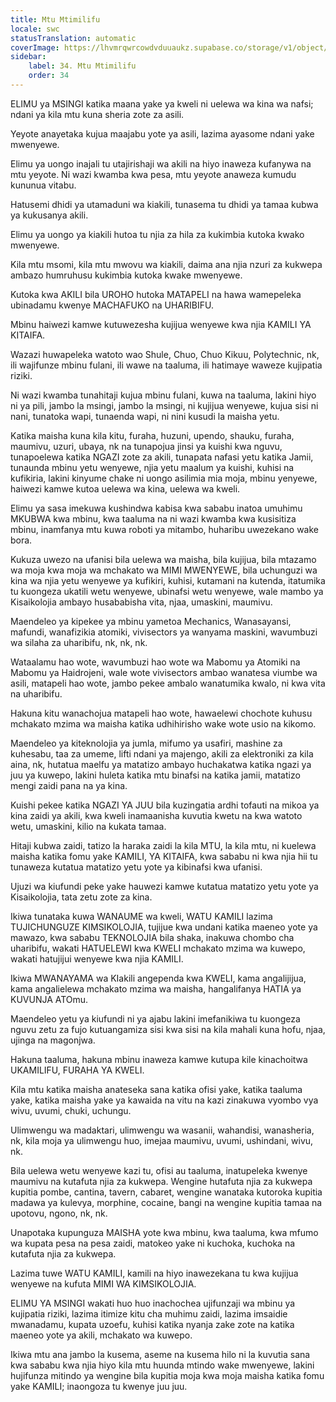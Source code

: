 ```yaml
---
title: Mtu Mtimilifu
locale: swc
statusTranslation: automatic
coverImage: https://lhvmrqwrcowdvduuaukz.supabase.co/storage/v1/object/public/strapi-uploads/small_cover-educacion-fundamental.webp-2d51a7828a2b1309555be27f7e2a61a0.webp
sidebar:
    label: 34. Mtu Mtimilifu
    order: 34
---
```

ELIMU ya MSINGI katika maana yake ya kweli ni uelewa wa kina wa nafsi; ndani ya kila mtu kuna sheria zote za asili.

Yeyote anayetaka kujua maajabu yote ya asili, lazima ayasome ndani yake mwenyewe.

Elimu ya uongo inajali tu utajirishaji wa akili na hiyo inaweza kufanywa na mtu yeyote. Ni wazi kwamba kwa pesa, mtu yeyote anaweza kumudu kununua vitabu.

Hatusemi dhidi ya utamaduni wa kiakili, tunasema tu dhidi ya tamaa kubwa ya kukusanya akili.

Elimu ya uongo ya kiakili hutoa tu njia za hila za kukimbia kutoka kwako mwenyewe.

Kila mtu msomi, kila mtu mwovu wa kiakili, daima ana njia nzuri za kukwepa ambazo humruhusu kukimbia kutoka kwake mwenyewe.

Kutoka kwa AKILI bila UROHO hutoka MATAPELI na hawa wamepeleka ubinadamu kwenye MACHAFUKO na UHARIBIFU.

Mbinu haiwezi kamwe kutuwezesha kujijua wenyewe kwa njia KAMILI YA KITAIFA.

Wazazi huwapeleka watoto wao Shule, Chuo, Chuo Kikuu, Polytechnic, nk, ili wajifunze mbinu fulani, ili wawe na taaluma, ili hatimaye waweze kujipatia riziki.

Ni wazi kwamba tunahitaji kujua mbinu fulani, kuwa na taaluma, lakini hiyo ni ya pili, jambo la msingi, jambo la msingi, ni kujijua wenyewe, kujua sisi ni nani, tunatoka wapi, tunaenda wapi, ni nini kusudi la maisha yetu.

Katika maisha kuna kila kitu, furaha, huzuni, upendo, shauku, furaha, maumivu, uzuri, ubaya, nk na tunapojua jinsi ya kuishi kwa nguvu, tunapoelewa katika NGAZI zote za akili, tunapata nafasi yetu katika Jamii, tunaunda mbinu yetu wenyewe, njia yetu maalum ya kuishi, kuhisi na kufikiria, lakini kinyume chake ni uongo asilimia mia moja, mbinu yenyewe, haiwezi kamwe kutoa uelewa wa kina, uelewa wa kweli.

Elimu ya sasa imekuwa kushindwa kabisa kwa sababu inatoa umuhimu MKUBWA kwa mbinu, kwa taaluma na ni wazi kwamba kwa kusisitiza mbinu, inamfanya mtu kuwa roboti ya mitambo, huharibu uwezekano wake bora.

Kukuza uwezo na ufanisi bila uelewa wa maisha, bila kujijua, bila mtazamo wa moja kwa moja wa mchakato wa MIMI MWENYEWE, bila uchunguzi wa kina wa njia yetu wenyewe ya kufikiri, kuhisi, kutamani na kutenda, itatumika tu kuongeza ukatili wetu wenyewe, ubinafsi wetu wenyewe, wale mambo ya Kisaikolojia ambayo husababisha vita, njaa, umaskini, maumivu.

Maendeleo ya kipekee ya mbinu yametoa Mechanics, Wanasayansi, mafundi, wanafizikia atomiki, vivisectors ya wanyama maskini, wavumbuzi wa silaha za uharibifu, nk, nk, nk.

Wataalamu hao wote, wavumbuzi hao wote wa Mabomu ya Atomiki na Mabomu ya Haidrojeni, wale wote vivisectors ambao wanatesa viumbe wa asili, matapeli hao wote, jambo pekee ambalo wanatumika kwalo, ni kwa vita na uharibifu.

Hakuna kitu wanachojua matapeli hao wote, hawaelewi chochote kuhusu mchakato mzima wa maisha katika udhihirisho wake wote usio na kikomo.

Maendeleo ya kiteknolojia ya jumla, mifumo ya usafiri, mashine za kuhesabu, taa za umeme, lifti ndani ya majengo, akili za elektroniki za kila aina, nk, hutatua maelfu ya matatizo ambayo huchakatwa katika ngazi ya juu ya kuwepo, lakini huleta katika mtu binafsi na katika jamii, matatizo mengi zaidi pana na ya kina.

Kuishi pekee katika NGAZI YA JUU bila kuzingatia ardhi tofauti na mikoa ya kina zaidi ya akili, kwa kweli inamaanisha kuvutia kwetu na kwa watoto wetu, umaskini, kilio na kukata tamaa.

Hitaji kubwa zaidi, tatizo la haraka zaidi la kila MTU, la kila mtu, ni kuelewa maisha katika fomu yake KAMILI, YA KITAIFA, kwa sababu ni kwa njia hii tu tunaweza kutatua matatizo yetu yote ya kibinafsi kwa ufanisi.

Ujuzi wa kiufundi peke yake hauwezi kamwe kutatua matatizo yetu yote ya Kisaikolojia, tata zetu zote za kina.

Ikiwa tunataka kuwa WANAUME wa kweli, WATU KAMILI lazima TUJICHUNGUZE KIMSIKOLOJIA, tujijue kwa undani katika maeneo yote ya mawazo, kwa sababu TEKNOLOJIA bila shaka, inakuwa chombo cha uharibifu, wakati HATUELEWI kwa KWELI mchakato mzima wa kuwepo, wakati hatujijui wenyewe kwa njia KAMILI.

Ikiwa MWANAYAMA wa KIakili angependa kwa KWELI, kama angalijijua, kama angalielewa mchakato mzima wa maisha, hangalifanya HATIA ya KUVUNJA ATOmu.

Maendeleo yetu ya kiufundi ni ya ajabu lakini imefanikiwa tu kuongeza nguvu zetu za fujo kutuangamiza sisi kwa sisi na kila mahali kuna hofu, njaa, ujinga na magonjwa.

Hakuna taaluma, hakuna mbinu inaweza kamwe kutupa kile kinachoitwa UKAMILIFU, FURAHA YA KWELI.

Kila mtu katika maisha anateseka sana katika ofisi yake, katika taaluma yake, katika maisha yake ya kawaida na vitu na kazi zinakuwa vyombo vya wivu, uvumi, chuki, uchungu.

Ulimwengu wa madaktari, ulimwengu wa wasanii, wahandisi, wanasheria, nk, kila moja ya ulimwengu huo, imejaa maumivu, uvumi, ushindani, wivu, nk.

Bila uelewa wetu wenyewe kazi tu, ofisi au taaluma, inatupeleka kwenye maumivu na kutafuta njia za kukwepa. Wengine hutafuta njia za kukwepa kupitia pombe, cantina, tavern, cabaret, wengine wanataka kutoroka kupitia madawa ya kulevya, morphine, cocaine, bangi na wengine kupitia tamaa na upotovu, ngono, nk, nk.

Unapotaka kupunguza MAISHA yote kwa mbinu, kwa taaluma, kwa mfumo wa kupata pesa na pesa zaidi, matokeo yake ni kuchoka, kuchoka na kutafuta njia za kukwepa.

Lazima tuwe WATU KAMILI, kamili na hiyo inawezekana tu kwa kujijua wenyewe na kufuta MIMI WA KIMSIKOLOJIA.

ELIMU YA MSINGI wakati huo huo inachochea ujifunzaji wa mbinu ya kujipatia riziki, lazima itimize kitu cha muhimu zaidi, lazima imsaidie mwanadamu, kupata uzoefu, kuhisi katika nyanja zake zote na katika maeneo yote ya akili, mchakato wa kuwepo.

Ikiwa mtu ana jambo la kusema, aseme na kusema hilo ni la kuvutia sana kwa sababu kwa njia hiyo kila mtu huunda mtindo wake mwenyewe, lakini hujifunza mitindo ya wengine bila kupitia moja kwa moja maisha katika fomu yake KAMILI; inaongoza tu kwenye juu juu.


